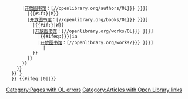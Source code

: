 <!--
-->{{hide in print
    |1={{#if:{{str endswith|{{{id|{{{1}}}}}}|A}}
       |[[开放图书馆]]：[//openlibrary.org/authors/OL{{urlencode:{{{id|{{{1}}}}}}}} {{{id|{{{1}}}}}}]
         |{{#if:{{str endswith|{{{id|{{{1}}}}}}|M}}
         |[[开放图书馆]]：[//openlibrary.org/books/OL{{urlencode:{{{id|{{{1}}}}}}}} {{{id|{{{1}}}}}}]
           |{{#if:{{str endswith|{{{id|{{{1}}}}}}|W}}
           |[[开放图书馆]]：[//openlibrary.org/works/OL{{urlencode:{{{id|{{{1}}}}}}}} {{{id|{{{1}}}}}}]
             |{{#ifeq:{{str letter/trim|{{{id|{{{1}}}}}}}}|ia
             |[[开放图书馆]]：[//openlibrary.org/works/{{urlencode:{{{id|{{{1}}}}}}}} {{{id|{{{1}}}}}}]
               |<includeonly>[[Category:Pages with OL errors]]{{error|Error: Bad OL specified}}</includeonly>
           }}
         }}
       }}
     }}
   }}<!--
-->{{Only in print
    |1=OL{{{id|{{{1}}}}}}
   }}<!--
-->{{#ifeq:{{NAMESPACENUMBER}}|0|[[Category:Articles with Open Library links]]|}}<noinclude>{{documentation}}</noinclude>